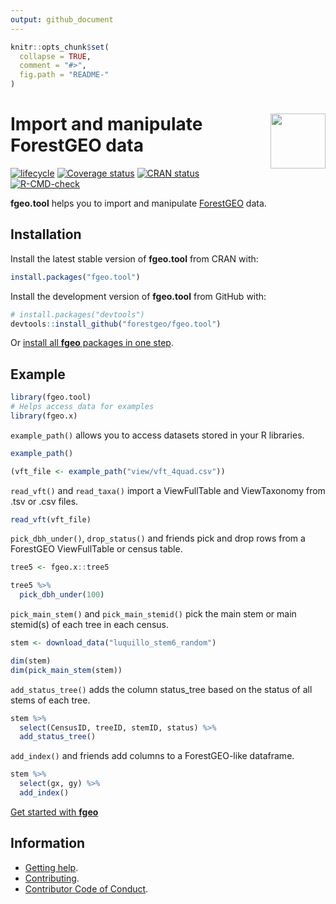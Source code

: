 ```yaml
---
output: github_document
---
```


<!-- README.md is generated from README.Rmd. Please edit that file -->

```r
knitr::opts_chunk$set(
  collapse = TRUE,
  comment = "#>",
  fig.path = "README-"
)
```

# <img src="https://i.imgur.com/vTLlhbp.png" align="right" height=88 /> Import and manipulate ForestGEO data

<!-- badges: start -->
[![lifecycle](https://img.shields.io/badge/lifecycle-maturing-blue.svg)](https://www.tidyverse.org/lifecycle/#maturing)
[![Coverage status](https://coveralls.io/repos/github/forestgeo/fgeo.tool/badge.svg)](https://coveralls.io/r/forestgeo/fgeo.tool?branch=master)
[![CRAN status](https://www.r-pkg.org/badges/version/fgeo.tool)](https://cran.r-project.org/package=fgeo.tool)
[![R-CMD-check](https://github.com/forestgeo/fgeo.tool/workflows/R-CMD-check/badge.svg)](https://github.com/forestgeo/fgeo.tool/actions)
<!-- badges: end -->

__fgeo.tool__ helps you to import and manipulate [ForestGEO](<http://www.forestgeo.si.edu/>) data.

## Installation

Install the latest stable version of **fgeo.tool** from CRAN with:

```R
install.packages("fgeo.tool")
```

Install the development version of **fgeo.tool** from GitHub with:

```R
# install.packages("devtools")
devtools::install_github("forestgeo/fgeo.tool")
```

Or [install all **fgeo** packages in one step](https://forestgeo.github.io/fgeo/index.html#installation).

## Example

```r
library(fgeo.tool)
# Helps access data for examples
library(fgeo.x)
```

`example_path()` allows you to access datasets stored in your R libraries.

```r
example_path()

(vft_file <- example_path("view/vft_4quad.csv"))
```

`read_vft()` and `read_taxa()` import a ViewFullTable and ViewTaxonomy from .tsv or .csv files.

```r
read_vft(vft_file)
```

`pick_dbh_under()`, `drop_status()` and friends pick and drop rows from a ForestGEO ViewFullTable or census table.

```r
tree5 <- fgeo.x::tree5

tree5 %>% 
  pick_dbh_under(100)
```

`pick_main_stem()` and `pick_main_stemid()` pick the main stem or main stemid(s) of each tree in each census.

```r
stem <- download_data("luquillo_stem6_random")

dim(stem)
dim(pick_main_stem(stem))
```

`add_status_tree()` adds the column status_tree based on the status of all stems of each tree.

```r
stem %>% 
  select(CensusID, treeID, stemID, status) %>% 
  add_status_tree()
```

`add_index()` and friends add columns to a ForestGEO-like dataframe.

```r
stem %>% 
  select(gx, gy) %>% 
  add_index()
```

[Get started with __fgeo__](https://forestgeo.github.io/fgeo)

## Information

* [Getting help](https://forestgeo.github.io/fgeo.tool/SUPPORT.html).
* [Contributing](https://forestgeo.github.io/fgeo.tool/CONTRIBUTING.html).
* [Contributor Code of Conduct](https://forestgeo.github.io/fgeo.tool/CODE_OF_CONDUCT.html).
